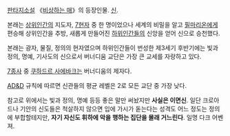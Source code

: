 [[판타지소설]] 《[[비상하는 매]]》의 등장인물. [[신]].

본래는 [[상위인간]]의 지도자, [[7현자]] 중 한 명이었으나 세계의 비밀을 알고 [[필마리온]]에게 편승해 상위인간을 추방, 새롭게 만들어진 [[하위인간]]들의 신앙을 얻어 신으로 승천했다.

본래는 광자, 물질, 정의의 현자였으며 하위인간들이 번성한 제3세기 후반기에는 빛과 정의, 명예, 기사도의 신으로서 버너디움 교단은 가장 큰 교세를 자랑하고 있다.

[[7종사]] 중 [[쿠하드르 사에바크]]는 버너디움의 제자다.

[[AD&D]] 규칙에 따르면 신관들의 평균 레벨은 2로 모든 교단 중 가장 낮다.

참고로 위에서는 빛과 정의, 명예 등등 좋은 말만 써놨지만 '''사실은 이면신'''. 일단 크로아드나 기안의 신도들은 척살하지 않으면 입에 가시가 돋는다는 성격도 어느 정도는 정의에 부합할테지만, '''자기 자신도 휘하에 악을 행하는 집단을 몰래 거느린다'''. 일명 다크 어벤져.
